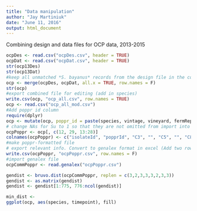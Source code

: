 ```yaml
---
title: "Data manipulation"
author: "Jay Martiniuk"
date: "June 11, 2016"
output: html_document
---
```

Combining design and data files for OCP data, 2013-2015
```r
ocpDes <- read.csv("ocpDes.csv", header = TRUE)
ocpDat <- read.csv("ocpDat.csv", header = TRUE)
str(ocp13Des)
str(ocp13Dat)
#keep all unmatched *S. bayanus* records from the design file in the combined output data frame (all.x = T)
ocp <- merge(ocpDes, ocpDat, all.x = TRUE, row.names = F)
str(ocp)
#export combined file for editing (add in species)
write.csv(ocp, "ocp_all.csv", row.names = TRUE)
ocp <- read.csv("ocp_all_mod.csv")
#Add poppr id column
require(dplyr)
ocp <- mutate(ocp, poppr_id = paste(species, vintage, vineyard, fermRep, timepoint, sep = "_"))
# change NAs for Su to 1 so that they are not omitted from import into poppr
ocpPoppr <- ocp[, c(12, 29, 13:28)]
colnames(ocpPoppr) <- c("isolateId", "popprId", "C3", "", "C5", "", "C8", "", "C4",  "", "O91", "", "AT4", "", "SCAAT3", "", "OO9", "")
#make poppr-formatted file
# export relevant info. Convert to genalex format in excel (Add two rows, top row containing no. loci, no. samples, no. pops. Change loci names to 1 per locus, no numbering)
write.csv(ocpPoppr, "ocpPoppr.csv", row.names = F)
#import genalex file
ocpCommPoppr <- read.genalex("ocpPoppr.csv")

gendist <- bruvo.dist(ocpCommPoppr, replen = c(3,2,3,3,3,2,3,3))
gendist <- as.matrix(gendist)
gendist <- gendist[1:775, 776:ncol(gendist)]

min_dist <-  
ggplot(ocp, aes(species, timepoint), fill)
```


#